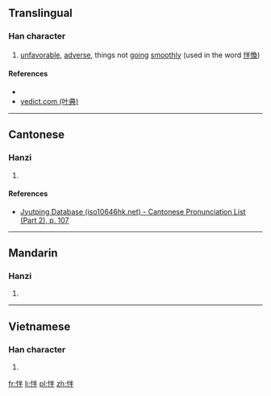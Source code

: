 ==Translingual==

===Han character===
{{Han char|rn=61|rad=心|as=05|sn=8|four=99050|canj=PFQ|ids=⿰忄半}}

# [[unfavorable]], [[adverse]], things not [[going]] [[smoothly]] (used in the word [[怑愌]])

====References====
* {{Han ref|kx=0380.070|dkj=10438|dj=0708.070|hdz=42287.020|uh=6011|ud=24593|bh=CCAD|bd=52397}}
* [http://yedict.com/htm/60/6011.htm yedict.com (叶典)]

----

==Cantonese==

===Hanzi===
{{yue-hanzi|jyut=bun6|y=bun6}}

# {{defn|lang=yue|sort=心05}}

====References====
* [http://www.iso10646hk.net/jp/document/download.jsp Jyutping Database (iso10646hk.net) - Cantonese Pronunciation List (Part 2), p. 107]

----

==Mandarin==

===Hanzi===
{{cmn-hanzi|pin=[[bàn]] ([[ban4]])|wg=pan<sup>4</sup>}}

# {{defn|lang=cmn|sort=心05}}

----

==Vietnamese==

===Han character===
{{vi-readings|rs=心05|hanviet=bẳn}}

# {{defn|lang=vi|sort=心05}}

[[fr:怑]]
[[li:怑]]
[[pl:怑]]
[[zh:怑]]
